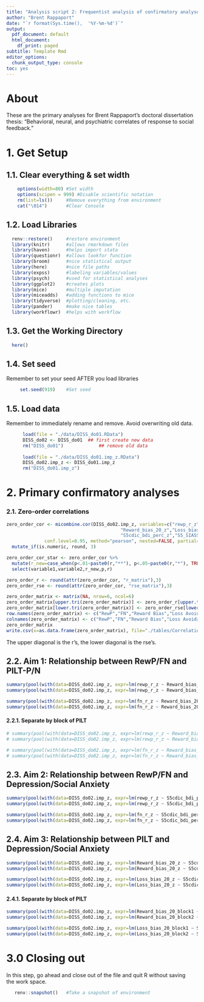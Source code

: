 ```yaml
---
title: "Analysis script 2: Frequentist analysis of confirmatory analyses"
author: "Brent Rappaport"
date: "`r format(Sys.time(),  '%Y-%m-%d')`"
output:
  pdf_document: default
  html_document:
    df_print: paged
subtitle: Template Rmd
editor_options:
  chunk_output_type: console
toc: yes
---
```


# About
These are the primary analyses for Brent Rappaport's doctoral dissertation thesis: "Behavioral, neural, and psychiatric correlates of response to social feedback."

# 1. Get Setup
## 1.1. Clear everything & set width
```r
    options(width=80) #Set width
    options(scipen = 999) #Disable scientific notation
    rm(list=ls())     #Remove everything from environment
    cat("\014")       #Clear Console
```

## 1.2. Load Libraries
```r
  renv::restore()     #restore environment
  library(knitr)      #allows rmarkdown files
  library(haven)      #helps import stata
  library(questionr)  #allows lookfor function
  library(broom)      #nice statistical output
  library(here)       #nice file paths
  library(expss)      #labeling variables/values
  library(psych)      #used for statistical analyses
  library(ggplot2)    #creates plots
  library(mice)       #multiple imputation
  library(miceadds)   #adding functions to mice
  library(tidyverse)  #plotting/cleaning, etc.
  library(pander)     #make nice tables
  library(workflowr)  #helps with workflow
```

## 1.3. Get the Working Directory
```r
  here()
```

## 1.4. Set seed
   Remember to set your seed AFTER you load libraries
```r
     set.seed(919)    #Set seed
```

## 1.5. Load data
Remember to immediately rename and remove. Avoid overwriting old data.
```r
      load(file = "./data/DISS_do01.RData")   
      DISS_do02 <- DISS_do01  ## first create new data
      rm("DISS_do01")             ## remove old data
      
      load(file = "./data/DISS_do01.imp_z.RData")
      DISS_do02.imp_z <- DISS_do01.imp_z
      rm("DISS_do01.imp_z")
```      

# 2. Primary confirmatory analyses
### 2.1. Zero-order correlations
```r
zero_order_cor <- micombine.cor(DISS_do02.imp_z, variables=c("rewp_r_z","fn_r_z",
                                          "Reward_bias_20_z","Loss_bias_20_z",
                                          "S5cdic_bdi_perc_z","S5_SIASSPS_z"), 
              conf.level=0.95, method="pearson", nested=FALSE, partial=NULL) %>%
  mutate_if(is.numeric, round, 3)

zero_order_cor_star <- zero_order_cor %>%
  mutate(r_new=case_when(p<.01~paste0(r,"**"), p<.05~paste0(r,"*"), TRUE~paste0(r))) %>%
  select(variable1,variable2,r_new,p,r)

zero_order_r <- round(attr(zero_order_cor, "r_matrix"),3)
zero_order_rse <- round(attr(zero_order_cor, "rse_matrix"),3)

zero_order_matrix <- matrix(NA, nrow=6, ncol=6)
zero_order_matrix[upper.tri(zero_order_matrix)] <- zero_order_r[upper.tri(zero_order_r)]
zero_order_matrix[lower.tri(zero_order_matrix)] <- zero_order_rse[lower.tri(zero_order_rse)]
row.names(zero_order_matrix) <- c("RewP","FN","Reward Bias","Loss Avoidance", "Depression", "Social Anxiety")
colnames(zero_order_matrix) <- c("RewP","FN","Reward Bias","Loss Avoidance", "Depression", "Social Anxiety")
zero_order_matrix
write.csv(x=as.data.frame(zero_order_matrix), file="./tables/Correlations.csv", row.names=TRUE)
```
The upper diagonal is the r's, the lower diagonal is the rse's.

## 2.2. Aim 1: Relationship between RewP/FN and PILT-P/N
```r
summary(pool(with(data=DISS_do02.imp_z, expr=lm(rewp_r_z ~ Reward_bias_20_z + Loss_bias_20_z + T20age_z + sex_f + PDSIII_Race_f + PDSIII_Hispanic_f + Income_to_Need_z))))
summary(pool(with(data=DISS_do02.imp_z, expr=lm(rewp_r_z ~ Reward_bias_20_z + Loss_bias_20_z))))

summary(pool(with(data=DISS_do02.imp_z, expr=lm(fn_r_z ~ Reward_bias_20_z + Loss_bias_20_z + T20age_z + sex_f + PDSIII_Race_f + PDSIII_Hispanic_f + Income_to_Need_z))))
summary(pool(with(data=DISS_do02.imp_z, expr=lm(fn_r_z ~ Reward_bias_20_z + Loss_bias_20_z))))
```
#### 2.2.1. Separate by block of PILT
```r
# summary(pool(with(data=DISS_do02.imp_z, expr=lm(rewp_r_z ~ Reward_bias_20_block1 + Loss_bias_20_block1 + T20age_z + sex_f + PDSIII_Race_f + PDSIII_Hispanic_f + Income_to_Need_z))))
# summary(pool(with(data=DISS_do02.imp_z, expr=lm(rewp_r_z ~ Reward_bias_20_block2 + Loss_bias_20_block2 + T20age_z + sex_f + PDSIII_Race_f + PDSIII_Hispanic_f + Income_to_Need_z))))

# summary(pool(with(data=DISS_do02.imp_z, expr=lm(fn_r_z ~ Reward_bias_20_block1 + Loss_bias_20_block1 + T20age_z + sex_f + PDSIII_Race_f + PDSIII_Hispanic_f + Income_to_Need_z))))
# summary(pool(with(data=DISS_do02.imp_z, expr=lm(fn_r_z ~ Reward_bias_20_block2 + Loss_bias_20_block2 + T20age_z + sex_f + PDSIII_Race_f + PDSIII_Hispanic_f + Income_to_Need_z))))
```

## 2.3. Aim 2: Relationship between RewP/FN and Depression/Social Anxiety
```r
summary(pool(with(data=DISS_do02.imp_z, expr=lm(rewp_r_z ~ S5cdic_bdi_perc_z + S5_SIASSPS_z + T20age_z + sex_f + PDSIII_Race_f + PDSIII_Hispanic_f + Income_to_Need_z))))
summary(pool(with(data=DISS_do02.imp_z, expr=lm(rewp_r_z ~ S5cdic_bdi_perc_z + S5_SIASSPS_z))))

summary(pool(with(data=DISS_do02.imp_z, expr=lm(fn_r_z ~ S5cdic_bdi_perc_z + S5_SIASSPS_z + T20age_z + sex_f + PDSIII_Race_f + PDSIII_Hispanic_f + Income_to_Need_z))))
summary(pool(with(data=DISS_do02.imp_z, expr=lm(fn_r_z ~ S5cdic_bdi_perc_z + S5_SIASSPS_z))))
```

## 2.4. Aim 3: Relationship between PILT and Depression/Social Anxiety
```r
summary(pool(with(data=DISS_do02.imp_z, expr=lm(Reward_bias_20_z ~ S5cdic_bdi_perc_z + S5_SIASSPS_z + T20age_z + sex_f + PDSIII_Race_f + PDSIII_Hispanic_f + Income_to_Need_z))))
summary(pool(with(data=DISS_do02.imp_z, expr=lm(Reward_bias_20_z ~ S5cdic_bdi_perc_z + S5_SIASSPS_z + T20age_z + sex_f + PDSIII_Race_f + PDSIII_Hispanic_f))))

summary(pool(with(data=DISS_do02.imp_z, expr=lm(Loss_bias_20_z ~ S5cdic_bdi_perc_z + S5_SIASSPS_z + T20age_z + sex_f + PDSIII_Race_f + PDSIII_Hispanic_f + Income_to_Need_z))))
summary(pool(with(data=DISS_do02.imp_z, expr=lm(Loss_bias_20_z ~ S5cdic_bdi_perc_z + S5_SIASSPS_z))))
```
#### 2.4.1. Separate by block of PILT
```r
summary(pool(with(data=DISS_do02.imp_z, expr=lm(Reward_bias_20_block1 ~ S5cdic_bdi_perc_z + S5_SIASSPS_z + T20age_z + sex_f + PDSIII_Race_f + PDSIII_Hispanic_f + Income_to_Need_z))))
summary(pool(with(data=DISS_do02.imp_z, expr=lm(Reward_bias_20_block2 ~ S5cdic_bdi_perc_z + S5_SIASSPS_z + T20age_z + sex_f + PDSIII_Race_f + PDSIII_Hispanic_f + Income_to_Need_z))))

summary(pool(with(data=DISS_do02.imp_z, expr=lm(Loss_bias_20_block1 ~ S5cdic_bdi_perc_z + S5_SIASSPS_z + T20age_z + sex_f + PDSIII_Race_f + PDSIII_Hispanic_f + Income_to_Need_z))))
summary(pool(with(data=DISS_do02.imp_z, expr=lm(Loss_bias_20_block2 ~ S5cdic_bdi_perc_z + S5_SIASSPS_z + T20age_z + sex_f + PDSIII_Race_f + PDSIII_Hispanic_f + Income_to_Need_z))))
```

# 3.0 Closing out
  In this step, go ahead and close out of the file and quit R without saving  
  the work space.
```r
   renv::snapshot()   #Take a snapshot of environment
```

